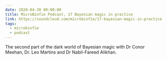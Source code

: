 ```yaml
---
date: 2020-04-30 00:00:00
title: MicroBinfie Podcast, 17 Bayesian magic in practice
link: https://soundcloud.com/microbinfie/17-bayesian-magic-in-practice
tags:
  - microbinfie
  - podcast
---
```

The second part of the dark world of Bayesian magic with Dr Conor
Meehan, Dr. Leo Martins and Dr Nabil-Fareed Alikhan.

